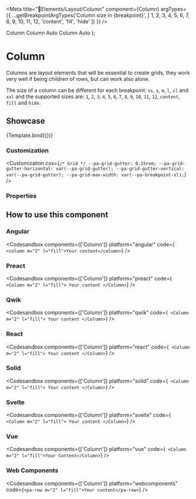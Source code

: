 
<Meta
  title="🧩Elements/Layout/Column"
  component={Column}
  argTypes={{
    ...getBreakpointArgTypes('Column size in {breakpoint}', [
      1,
      2,
      3,
      4,
      5,
      6,
      7,
      8,
      9,
      10,
      11,
      12,
      'content',
      'fill',
      'hide'
    ])
  }}
/>

  <Container>
    <Row>
      <Column {...args} className="is-highlighted">
        Column
      </Column>
      <Column>Column Auto</Column>
      <Column>Column Auto</Column>
    </Row>
  </Container>
);

# Column

Columns are layout elements that will be essential to create grids, they work very well if being children of rows, but can work also alone.

The size of a column can be different for each breakpoint: `xs`, `s`, `m`, `l`, `xl` and `xxl` and the supported sizes are: `1`, `2`, `3`, `4`, `5`, `6`, `7`, `8`, `9`, `10`, `11`, `12`, `content`, `fill` and `hide`.

## Showcase

<Canvas>
  <Story name="Column" args={{}}>
    {Template.bind({})}
  </Story>
</Canvas>

### Customization

<Customization
  css={`
    /* Grid */
    --pa-grid-gutter: 0.15rem;
    --pa-grid-gutter-horizontal: var(--pa-grid-gutter);
    --pa-grid-gutter-vertical: var(--pa-grid-gutter);
    --pa-grid-max-width: var(--pa-breakpoint-xl);
  `}
/>

### Properties

<ArgsTable story="Column" of={Column} />

## How to use this component

### Angular

<Codesandbox
  components={['Column']}
  platform="angular"
  code={`
    <column m="2" l="fill">Your content</column>`}
/>

### Preact

<Codesandbox
  components={['Column']}
  platform="preact"
  code={`
    <Column m="2" l="fill">
      Your content
    </Column>`}
/>

### Qwik

<Codesandbox
  components={['Column']}
  platform="qwik"
  code={`
    <Column m="2" l="fill">
      Your content
    </Column>`}
/>

### React

<Codesandbox
  components={['Column']}
  platform="react"
  code={`
    <Column m="2" l="fill">
      Your content
    </Column>`}
/>

### Solid

<Codesandbox
  components={['Column']}
  platform="solid"
  code={`
    <Column m="2" l="fill">
      Your content
    </Column>`}
/>

### Svelte

<Codesandbox
  components={['Column']}
  platform="svelte"
  code={`
    <Column m="2" l="fill">
      Your content
    </Column>`}
/>

### Vue

<Codesandbox
  components={['Column']}
  platform="vue"
  code={`
    <Column m="2" l="fill">Your Content</Column>`}
/>

### Web Components

<Codesandbox components={['Column']} platform="webcomponents" code={`<pa-row m="2" l="fill">Your content</pa-row>`} />
